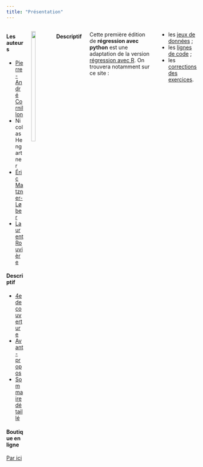 ```yaml
---
title: "Présentation"
---
```



:::: {.columns}

::: {.column width="50%" }


#### Les auteurs

-   [Pierre-André Cornillon](https://perso.univ-rennes2.fr/pierre-andre.cornillon)
-   Nicolas Hengartner
-   [Éric Matzner-Løber](https://www.researchgate.net/profile/E-Matzner-Lober)
-   [Laurent Rouvière](https://rouviere.pages.math.cnrs.fr)

#### Descriptif

-   [4e de couverture](quatriemeV3.pdf)
-   [Avant-propos](avant-propos.pdf)
-   [Sommaire détaillé](tdm.pdf)

#### Boutique en ligne

[Par ici](https://laboutique.edpsciences.fr/produit/1335/9782759831463/regression-avec-r)

:::

::: {.column width="50%"}

![](couverture.jpg){width=50%}

:::

####    Descriptif

Cette première édition de **régression avec python** est une adaptation
de la version [régression avec R](https://regression-avec-r.github.io). 
On trouvera notamment sur ce site :

-   les [jeux de données](donnees.qmd) ;
-   les [lignes de code](codes/index.qmd) ;
-   les [corrections des exercices](correction/index.qmd).

::::